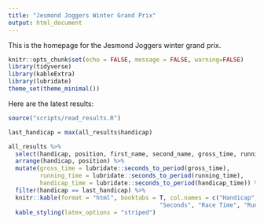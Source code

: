 ```yaml
---
title: "Jesmond Joggers Winter Grand Prix"
output: html_document
---
```


This is the homepage for the Jesmond Joggers winter grand prix.

```r
knitr::opts_chunk$set(echo = FALSE, message = FALSE, warning=FALSE)
library(tidyverse)
library(kableExtra)
library(lubridate)
theme_set(theme_minimal())
```

Here are the latest results:

```r
source("scripts/read_results.R")
```

```r
last_handicap = max(all_results$handicap)

all_results %>%
  select(handicap, position, first_name, second_name, gross_time, running_time, handicap_time) %>% 
  arrange(handicap, position) %>%
  mutate(gross_time = lubridate::seconds_to_period(gross_time), 
         running_time = lubridate::seconds_to_period(running_time), 
         handicap_time = lubridate::seconds_to_period(handicap_time)) %>%
  filter(handicap == last_handicap) %>%
  knitr::kable(format = "html", booktabs = T, col.names = c("Handicap", "Position", "First",
                                           "Seconds", "Race Time", "Running Time", "Handicap Time")) %>% 
  kable_styling(latex_options = "striped")
```

